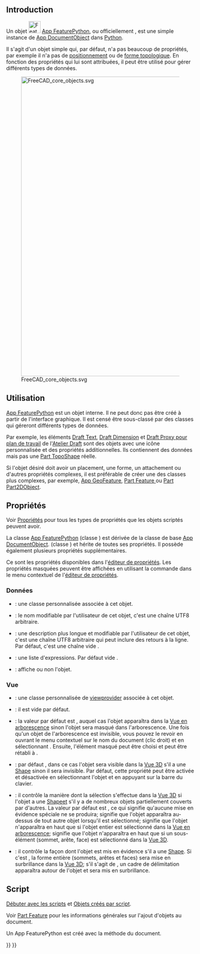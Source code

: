 <languages/>
{{TOCright}}

== Introduction ==

Un objet [[Image:Feature.svg|32px]] [[App_FeaturePython/fr|App FeaturePython]], ou officiellement {{incode|App::FeaturePython}}, est une simple instance de [[App_DocumentObject/fr|App DocumentObject]] dans [[Python/fr|Python]].

Il s'agit d'un objet simple qui, par défaut, n'a pas beaucoup de propriétés, par exemple il n'a pas de [[Placement/fr|positionnement]] ou de [[Part_TopoShape/fr|forme topologique]]. En fonction des propriétés qui lui sont attribuées, il peut être utilisé pour gérer différents types de données.

[[Image:FreeCAD_core_objects.svg|800px]]

{{Caption|Diagramme simplifié des relations entre les objets clés dans Freecad}}

<span id="Usage"></span>
==Utilisation==

[[App_FeaturePython/fr|App FeaturePython]] est un objet interne. Il ne peut donc pas être créé à partir de l'interface graphique. Il est censé être sous-classé par des classes qui géreront différents types de données.

Par exemple, les éléments [[Draft_Text/fr|Draft Text]], [[Draft_Dimension/fr|Draft Dimension]] et [[Draft_WorkingPlaneProxy/fr|Draft Proxy pour plan de travail]] de l'[[Draft_Workbench/fr|Atelier Draft]] sont des objets {{incode|App::FeaturePython}} avec une icône personnalisée et des propriétés additionnelles. Ils contiennent des données mais pas une [[Part_TopoShape/fr|Part TopoShape]] réelle.

Si l'objet désiré doit avoir un placement, une forme, un attachement ou d'autres propriétés complexes, il est préférable de créer une des classes plus complexes, par exemple, [[App_GeoFeature/fr|App GeoFeature]], [[Part_Feature/fr|Part Feature ]] ou [[Part_Part2DObject/fr|Part Part2DObject]].

<span id="Properties"></span>
== Propriétés ==

Voir [[Property/fr|Propriétés]] pour tous les types de propriétés que les objets scriptés peuvent avoir.

La classe [[App_FeaturePython/fr|App FeaturePython]] (classe {{incode|App::FeaturePython}}) est dérivée de la classe de base [[App_DocumentObject/fr|App DocumentObject]]. (classe {{incode|App::DocumentObject}}) et hérite de toutes ses propriétés. Il possède également plusieurs propriétés supplémentaires.

Ce sont les propriétés disponibles dans l'[[Property_editor/fr|éditeur de propriétés]]. Les propriétés masquées peuvent être affichées en utilisant la commande {{MenuCommand|Afficher les propriétés cachées}} dans le menu contextuel de l'[[Property_editor/fr|éditeur de propriétés]].

<span id="Data"></span>
===Données===

{{TitleProperty|Base}}

* {{PropertyData/fr|Proxy|PythonObject|Hidden}}: une classe personnalisée associée à cet objet.
* {{PropertyData/fr|Label|String}}: le nom modifiable par l'utilisateur de cet objet, c'est une chaîne UTF8 arbitraire.
* {{PropertyData/fr|Label2|String|Hidden}}: une description plus longue et modifiable par l'utilisateur de cet objet, c'est une chaîne UTF8 arbitraire qui peut inclure des retours à la ligne. Par défaut, c'est une chaîne vide {{value|""}}.
* {{PropertyData/fr|Expression Engine|ExpressionEngine|Hidden}}: une liste d'expressions. Par défaut vide {{value|[]}}.
* {{PropertyData/fr|Visibility|Bool|Hidden}}: affiche ou non l'objet.

<span id="View"></span>
=== Vue ===

{{TitleProperty|Base}}

* {{PropertyView|Proxy|PythonObject|Hidden}} : une classe personnalisée de [[Viewprovider/fr|viewprovider]] associée à cet objet.

{{TitleProperty|Display Options}}
* {{PropertyView|Display Mode|Enumeration}}: il est vide par défaut.
* {{PropertyView|Show In Tree|Bool}}: la valeur par défaut est {{TRUE}}, auquel cas l'objet apparaîtra dans la [[Tree_view/fr|Vue en arborescence]] sinon l'objet sera masqué dans l'arborescence. Une fois qu'un objet de l'arborescence est invisible, vous pouvez le revoir en ouvrant le menu contextuel sur le nom du document (clic droit) et en sélectionnant {{CheckBox|TRUE|Show hidden items}}. Ensuite, l'élément masqué peut être choisi et {{PropertyView|Show In Tree}} peut être rétabli à {{TRUE}}.
* {{PropertyView|Visibility|Bool}}: par défaut {{TRUE}}, dans ce cas l'objet sera visible dans la [[3D_view/fr|Vue 3D]] s'il a une [[Part_TopoShape/fr|Shape]] sinon il sera invisible. Par défaut, cette propriété peut être activée et désactivée en sélectionnant l'objet et en appuyant sur la barre {{KEY|Espace}} du clavier.

{{TitleProperty|Selection}}

* {{PropertyView|On Top When Selected|Enumeration}}: il contrôle la manière dont la sélection s'effectue dans la [[3D_view/fr|Vue 3D]] si l'objet a une [[Part_TopoShape/fr|Shape]]et s'il y a de nombreux objets partiellement couverts par d'autres. La valeur par défaut est {{value|Disabled}}, ce qui signifie qu'aucune mise en évidence spéciale ne se produira; {{value|Enabled}} signifie que l'objet apparaîtra au-dessus de tout autre objet lorsqu'il est sélectionné; {{value|Object}} signifie que l'objet n'apparaîtra en haut que si l'objet entier est sélectionné dans la [[Tree_view/fr|Vue en arborescence]]; {{value|Element}} signifie que l'objet n'apparaîtra en haut que si un sous-élément (sommet, arête, face) est sélectionné dans la [[3D_view/fr|Vue 3D]].
* {{PropertyView|Selection Style|Enumeration}}: il contrôle la façon dont l'objet est mis en évidence s'il a une [[Part_TopoShape/fr|Shape]]. Si c'est {{value|Shape}}, la forme entière (sommets, arêtes et faces) sera mise en surbrillance dans la [[3D_view/fr|Vue 3D]]; s'il s'agit de {{value|BoundBox}}, un cadre de délimitation apparaîtra autour de l'objet et sera mis en surbrillance.

<span id="Scripting"></span>
== Script ==

{{Emphasis|Voir aussi :}} [[FreeCAD_Scripting_Basics/fr|Débuter avec les scripts]] et [[Scripted_objects/fr|Objets créés par script]].

Voir [[Part_Feature/fr|Part Feature]] pour les informations générales sur l'ajout d'objets au document.

Un App FeaturePython est créé avec la méthode {{incode|addObject()}} du document.

{{Code|code=
import FreeCAD as App

doc = App.newDocument()
obj = App.ActiveDocument.addObject("App::FeaturePython", "Name")
obj.Label = "Custom label"
}}


{{Document_objects_navi{{#translation:}}}}
{{Userdocnavi{{#translation:}}}}